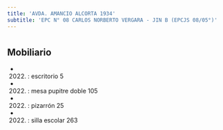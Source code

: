 ```yaml
---
title: 'AVDA. AMANCIO ALCORTA 1934'
subtitle: 'EPC N° 08 CARLOS NORBERTO VERGARA - JIN B (EPCJS 08/05°)'
---
```


#


## Mobiliario

*  (2022) : escritorio 5 

*  (2022) : mesa pupitre doble 105 

*  (2022) : pizarrón 25 

*  (2022) : silla escolar 263 



